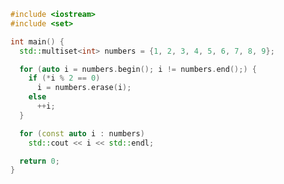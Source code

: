 ```cpp
#include <iostream>
#include <set>

int main() {
  std::multiset<int> numbers = {1, 2, 3, 4, 5, 6, 7, 8, 9};

  for (auto i = numbers.begin(); i != numbers.end();) {
    if (*i % 2 == 0)
      i = numbers.erase(i);
    else
      ++i;
  }

  for (const auto i : numbers)
    std::cout << i << std::endl;

  return 0;
}
```
